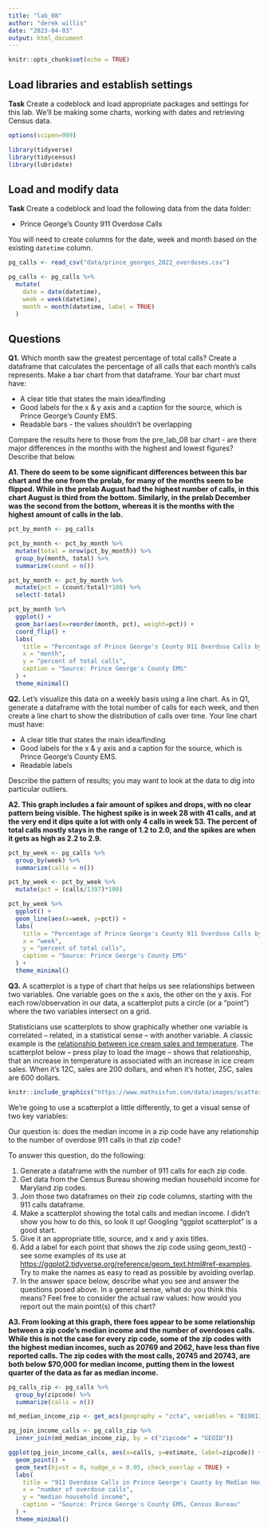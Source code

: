 ```yaml
---
title: "lab_08"
author: "derek willis"
date: "2023-04-03"
output: html_document
---
```


```r
knitr::opts_chunk$set(echo = TRUE)
```

## Load libraries and establish settings

**Task** Create a codeblock and load appropriate packages and settings for this lab. We'll be making some charts, working with dates and retrieving Census data.

```r
options(scipen=999)

library(tidyverse)
library(tidycensus)
library(lubridate)
```

## Load and modify data

**Task** Create a codeblock and load the following data from the data folder:

-   Prince George's County 911 Overdose Calls

You will need to create columns for the date, week and month based on the existing `datetime` column.

```r
pg_calls <- read_csv("data/prince_georges_2022_overdoses.csv")

pg_calls <- pg_calls %>%
  mutate(
    date = date(datetime),
    week = week(datetime),
    month = month(datetime, label = TRUE)
  )
```

## Questions

**Q1.** Which month saw the greatest percentage of total calls? Create a dataframe that calculates the percentage of all calls that each month's calls represents. Make a bar chart from that dataframe. Your bar chart must have:

-   A clear title that states the main idea/finding
-   Good labels for the x & y axis and a caption for the source, which is Prince George's County EMS.
-   Readable bars - the values shouldn't be overlapping

Compare the results here to those from the pre_lab_08 bar chart - are there major differences in the months with the highest and lowest figures? Describe that below.

**A1. There do seem to be some significant differences between this bar chart and the one from the prelab, for many of the months seem to be flipped. While in the prelab August had the highest number of calls, in this chart August is third from the bottom. Similarly, in the prelab December was the second from the bottom, whereas it is the months with the highest amount of calls in the lab.**

```r
pct_by_month <- pg_calls 

pct_by_month <- pct_by_month %>%
  mutate(total = nrow(pct_by_month)) %>%
  group_by(month, total) %>%
  summarize(count = n())

pct_by_month <- pct_by_month %>%
  mutate(pct = (count/total)*100) %>%
  select(-total)

pct_by_month %>%
  ggplot() +
  geom_bar(aes(x=reorder(month, pct), weight=pct)) +
  coord_flip() +
  labs(
    title = "Percentage of Prince George's County 911 Overdose Calls by Month",
    x = "month", 
    y = "percent of total calls",
    caption = "Source: Prince George's County EMS"
  ) +
  theme_minimal()
```

**Q2.** Let's visualize this data on a weekly basis using a line chart. As in Q1, generate a dataframe with the total number of calls for each week, and then create a line chart to show the distribution of calls over time. Your line chart must have:

-   A clear title that states the main idea/finding
-   Good labels for the x & y axis and a caption for the source, which is Prince George's County EMS.
-   Readable labels

Describe the pattern of results; you may want to look at the data to dig into particular outliers.

**A2. This graph includes a fair amount of spikes and drops, with no clear pattern being visible. The highest spike is in week 28 with 41 calls, and at the very end it dips quite a lot with only 4 calls in week 53. The percent of total calls mostly stays in the range of 1.2 to 2.0, and the spikes are when it gets as high as 2.2 to 2.9.**

```r
pct_by_week <- pg_calls %>%
  group_by(week) %>%
  summarize(calls = n())

pct_by_week <- pct_by_week %>%
  mutate(pct = (calls/1397)*100)

pct_by_week %>%
  ggplot() +
  geom_line(aes(x=week, y=pct)) +
  labs(
    title = "Percentage of Prince George's County 911 Overdose Calls by Week",
    x = "week", 
    y = "percent of total calls",
    caption = "Source: Prince George's County EMS"
  ) +
  theme_minimal()

```

**Q3.** A scatterplot is a type of chart that helps us see relationships between two variables. One variable goes on the x axis, the other on the y axis. For each row/observation in our data, a scatterplot puts a circle (or a "point") where the two variables intersect on a grid.

Statisticians use scatterplots to show graphically whether one variable is correlated -- related, in a statistical sense -- with another variable. A classic example is the [relationship between ice cream sales and temperature](https://www.mathsisfun.com/data/scatter-xy-plots.html). The scatterplot below -- press play to load the image -- shows that relationship, that an increase in temperature is associated with an increase in ice cream sales. When it's 12C, sales are 200 dollars, and when it's hotter, 25C, sales are 600 dollars.

```r
knitr::include_graphics("https://www.mathsisfun.com/data/images/scatter-ice-cream1.svg")
```

We're going to use a scatterplot a little differently, to get a visual sense of two key variables:

Our question is: does the median income in a zip code have any relationship to the number of overdose 911 calls in that zip code?

To answer this question, do the following:

1.  Generate a dataframe with the number of 911 calls for each zip code.
2.  Get data from the Census Bureau showing median household income for Maryland zip codes.
3.  Join those two dataframes on their zip code columns, starting with the 911 calls dataframe.
4.  Make a scatterplot showing the total calls and median income. I didn't show you how to do this, so look it up! Googling "ggplot scatterplot" is a good start.
5.  Give it an appropriate title, source, and x and y axis titles.
6.  Add a label for each point that shows the zip code using geom_text() - see some examples of its use at <https://ggplot2.tidyverse.org/reference/geom_text.html#ref-examples>. Try to make the names as easy to read as possible by avoiding overlap.
7.  In the answer space below, describe what you see and answer the questions posed above. In a general sense, what do you think this means? Feel free to consider the actual raw values: how would you report out the main point(s) of this chart?

**A3. From looking at this graph, there foes appear to be some relationship between a zip code's median income and the number of overdoses calls. While this is not the case for every zip code, some of the zip codes with the highest median incomes, such as 20769 and 2062, have less than five reported calls. The zip codes with the most calls, 20745 and 20743, are both below \$70,000 for median income, putting them in the lowest quarter of the data as far as median income.**

```r
pg_calls_zip <- pg_calls %>%
  group_by(zipcode) %>%
  summarize(calls = n())

md_median_income_zip <- get_acs(geography = "zcta", variables = "B19013_001", state = "MD", year = 2019)

pg_join_income_calls <- pg_calls_zip %>%
  inner_join(md_median_income_zip, by = c("zipcode" = "GEOID"))

ggplot(pg_join_income_calls, aes(x=calls, y=estimate, label=zipcode)) +
  geom_point() +
  geom_text(hjust = 0, nudge_x = 0.05, check_overlap = TRUE) + 
  labs(
    title = "911 Overdose Calls in Prince George's County by Median Household Income",
    x = "number of overdose calls", 
    y = "median household income",
    caption = "Source: Prince George's County EMS, Census Bureau"
  ) +
  theme_minimal()
```
